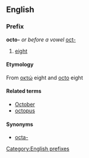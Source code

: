 ==English==
===Prefix===
[[Category:English prefixes]]
'''octo-''' ''or before a vowel'' [[oct-]]

#[[eight]]

====Etymology====
From {{Gr.}} [[οκτώ]] eight and {{L.}} [[octo]] eight

====Related terms====
*[[October]]
*[[octopus]]

====Synonyms====
* [[octa-]]